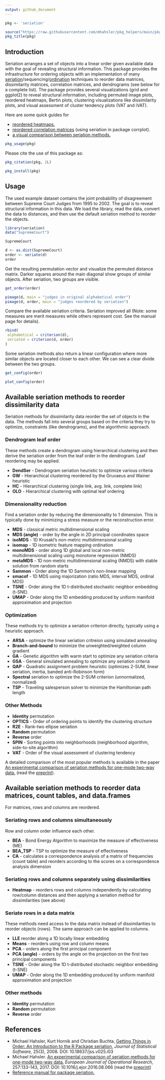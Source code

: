 ```yaml
---
output: github_document
---
```


```r
pkg <- 'seriation'

source("https://raw.githubusercontent.com/mhahsler/pkg_helpers/main/pkg_helpers.R")
pkg_title(pkg)
```

## Introduction

Seriation arranges a set of objects into a linear order given available data with the goal of revealing structural information. This package provides the infrastructure for ordering objects 
with an implementation of many
[seriation](https://en.wikipedia.org/wiki/Seriation_(archaeology))/sequencing/[ordination](https://en.wikipedia.org/wiki/Ordination_(statistics)) techniques to reorder data matrices, dissimilarity
matrices, correlation matrices, and dendrograms (see below for a complete list). 
The package provides several visualizations (grid and ggplot2) to reveal structural information,
including permuted image plots, reordered heatmaps, Bertin plots, clustering visualizations like dissimilarity plots, and
visual assessment of cluster tendency plots (VAT and iVAT).

Here are some quick guides for

* [reordered heatmaps.](https://mhahsler.github.io/seriation/heatmaps.html)
* [reordered correlation matrices](https://taiyun.github.io/corrplot/) (using seriation in package corrplot).
* [a visual comparison between seriation methods.](https://mhahsler.github.io/seriation/visual_comparison.html)

```r
pkg_usage(pkg)
```

Please cite the use of this package as:

```r
pkg_citation(pkg, 2L)
```


```r
pkg_install(pkg)
```

## Usage

The used example dataset contains the joint probability of disagreement 
between Supreme Court Judges from 1995 to 2002. The goal
is to reveal structural information in this data.
We load the library, read the data, convert the data to distances, 
and then use the default seriation method to reorder the objects. 
```r
library(seriation)
data("SupremeCourt")

SupremeCourt

d <- as.dist(SupremeCourt)
order <- seriate(d)
order
```

Get the resulting permutation vector and visualize the permuted distance matrix.
Darker squares around the main diagonal show groups of similar objects.
After seriation, two groups are visible.
```r
get_order(order)
```

```r
pimage(d, main = "judges in original alphabetical order")
pimage(d, order, main = "judges reordered by seriation")
```



Compare the available seriation criteria. Seriation improved all (Note: some 
measures are merit measures while others represent cost. See the manual page for details).
```r
rbind(
 alphabetical = criterion(d),
 seriated = criterion(d, order)
)
```

Some seriation methods also return a linear configuration where more similar objects are
located closer to each other. We can see a clear divide between the two groups. 
```r
get_config(order)

plot_config(order)
```

## Available seriation methods to reorder dissimilarity data

Seriation methods for dissimilarity data reorder the set of objects in the data. 
The methods fall into several groups based on the criteria they 
try to optimize, constraints (like dendrograms), and the algorithmic approach.

### Dendrogram leaf order

These methods create a dendrogram using hierarchical clustering and then derive 
the seriation order from the leaf order in the dendrogram. 
Leaf reordering may be applied.
 
 *  **DendSer** - Dendrogram seriation heuristic to optimize various criteria
 *  **GW** - Hierarchical clustering reordered by the Gruvaeus and Wainer heuristic 
 *  **HC** - Hierarchical clustering (single link, avg. link, complete link) 
 *  **OLO** - Hierarchical clustering with optimal leaf ordering 
 
### Dimensionality reduction  

Find a seriation order by reducing the dimensionality to 1 dimension. This is typically done
by minimizing a stress measure or the reconstruction error.

 *  **MDS** - classical metric multidimensional scaling
 *  **MDS (angle)** - order by the angle in 2D principal coordinates space
 *  **isoMDS** -  1D Krusakl's non-metric multidimensional scaling
 *  **isomap** -  1D isometric feature mapping ordination
 *  **monoMDS** - order along 1D global and local non-metric multidimensional scaling using monotone regression (NMDS)
 *  **metaMDS** - 1D non-metric multidimensional scaling (NMDS) with stable solution from random starts
 *  **Sammon** - Order along the 1D Sammon's non-linear mapping
 *  **smacof** - 1D MDS using majorization (ratio MDS, interval MDS, ordinal MDS)
 *  **TSNE** - Order along the 1D t-distributed stochastic neighbor embedding (t-SNE)
 *  **UMAP** - Order along the 1D embedding produced by uniform manifold approximation and projection

### Optimization

 These methods try to optimize a seriation criterion directly, typically using a heuristic approach.
 
 *  **ARSA** - optimize the linear seriation critreion using simulated annealing   
 *  **Branch-and-bound** to minimize the unweighted/weighted column gradient 
 *  **GA** - Genetic algorithm with warm start to optimize any seriation criteria
 *  **GSA** - General simulated annealing to optimize any seriation criteria
 *  **QAP** - Quadratic assignment problem heuristic (optimizes 2-SUM, linear seriation, 
          inertia, banded anti-Robinson form)
 *  **Spectral** seriation to optimize the 2-SUM criterion (unnormalized, normalized) 
 *  **TSP** - Traveling salesperson solver to minimize the Hamiltonian path length 
 
### Other Methods

 *  **Identity** permutation 
 *  **OPTICS** - Order of ordering points to identify the clustering structure
 *  **R2E** - Rank-two ellipse seriation 
 *  **Random** permutation
 *  **Reverse** order
 *  **SPIN** - Sorting points into neighborhoods (neighborhood algorithm, side-to-site algorithm)
 *  **VAT** - Order of the visual assessment of clustering tendency
  
A detailed comparison of the most popular methods is available in the paper 
[An experimental comparison of seriation methods for one-mode two-way data.](http://dx.doi.org/10.1016/j.ejor.2016.08.066) (read the [preprint](https://michael.hahsler.net/research/paper/EJOR_seriation_2016.pdf)).
  

## Available seriation methods to reorder data matrices, count tables, and data.frames  

For matrices, rows and columns are reordered. 

### Seriating rows and columns simultaneously

Row and column order influence each other.

 *  **BEA** - Bond Energy Algorithm to maximize the measure of effectiveness (ME) 
 *  **BEA_TSP** - TSP to optimize the measure of effectiveness
 *  **CA** - calculates a correspondence analysis of a matrix of frequencies (count table)
      and reorders according to the scores on a correspondence analysis dimension

### Seriating rows and columns separately using dissimilarities

 *  **Heatmap** - reorders rows and columns independently by calculating row/column distances 
      and then applying a seriation method for dissimilarities (see above)

### Seriate rows in a data matrix

These methods need access to the data matrix instead of dissimilarities
to reorder objects (rows). The same approach can be applied to columns.

 *  **LLE** reorder along a 1D locally linear embedding
 *  **Means** - reorders using row and column means
 *  **PCA** - orders along the first principal component
 *  **PCA (angle)** - orders by the angle on the projection on the first two principal components
 *  **TSNE** - Order along the 1D t-distributed stochastic neighbor embedding (t-SNE)
 *  **UMAP** - Order along the 1D embedding produced by uniform manifold approximation and projection

### Other methods
 
 *  **Identity** permutation 
 *  **Random** permutation 
 *  **Reverse** order



## References

* Michael Hahsler, Kurt Hornik and Christian Buchta, [Getting Things in Order: An Introduction to the R Package seriation,](http://dx.doi.org/10.18637/jss.v025.i03) _Journal of Statistical Software,_ 25(3), 2008.
DOI: 10.18637/jss.v025.i03
* Michael Hahsler. [An experimental comparison of seriation methods for one-mode two-way data.](http://dx.doi.org/10.1016/j.ejor.2016.08.066) _European Journal of Operational Research,_ 257:133-143, 2017. 
DOI: 10.1016/j.ejor.2016.08.066
(read the [preprint](https://michael.hahsler.net/research/paper/EJOR_seriation_2016.pdf))
* [Reference manual for package seriation.](https://www.rdocumentation.org/packages/seriation/)

